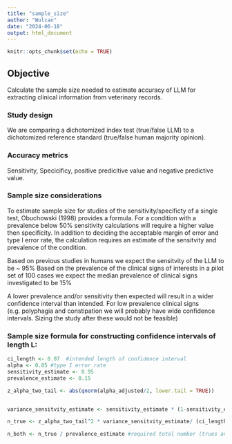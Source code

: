 ```yaml
---
title: "sample_size"
author: "Wulcan"
date: "2024-06-18"
output: html_document
---
```


```r
knitr::opts_chunk$set(echo = TRUE)
```

## Objective
Calculate the sample size needed to estimate accuracy of LLM for extracting 
clinical information from veterinary records. 

### Study design
We are comparing a dichotomized index test (true/false LLM) to a dichotomized reference standard (true/false human majority opinion).

### Accuracy metrics
Sensitivity, Specicificy, positive predicitive value and negative predictive value.

### Sample size considerations
To estimate sample size for studies of the sensitivity/specificty of a single test,
Obuchowski (1998) provides a formula. For a condition with a prevalence below 50% 
sensitivity calculations will require a higher value then specificity.
In addition to deciding the acceptable margin of error and type I error rate,
the calculation requires an estimate of the sensitvity and prevalence of the condition.

Based on previous studies in humans we expect the sensitvity of the LLM to be ~ 95%
Based on the prevalence of the clinical signs of interests in a pilot set of 100 cases 
we expect the median prevalence of clinical signs investigated to be 15% 

A lower prevalence and/or sensitivity then expected will result in a wider confidence interval than intended. For low prevalence clinical signs (e.g. polyphagia and constipation we will probably have wide confidence intervals. Sizing the study after these would not be feasible)

### Sample size formula for constructing confidence intervals of length L:
```r
ci_length <- 0.07  #intended length of confidence interval
alpha <- 0.05 #type I error rate
sensitivity_estimate <- 0.95
prevalence_estimate <- 0.15

z_alpha_two_tail <- abs(qnorm(alpha_adjusted/2, lower.tail = TRUE))


variance_sensitvity_estimate <- sensitivity_estimate * (1-sensitivity_estimate) #binomial

n_true <- z_alpha_two_tail^2 * variance_sensitvity_estimate/ (ci_length^2) #the required number of trues

n_both <- n_true / prevalence_estimate #required total number (trues and falses)
```



